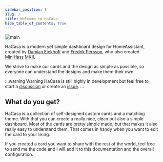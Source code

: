 ```yaml
---
sidebar_position: 1
slug: /
title: Welcome to HaCasa
hide_table_of_contents: true
---
```


![main](/img/other/hacasa_cover.jpg)

HaCasa is a modern yet simple dashboard design for HomeAssistant, created by [Damian Eickhoff](https://github.com/damianeickhoff) and [Fredrik Persson](https://github.com/fredrikpersson92), who also created [MiniHass MKII](https://github.com/fredrikpersson92/minihass).

We strive to make our cards and the design as simple as possible, so everyone can understand the designs and make them their own.

:::warning Warning
HaCasa is still highly in development but feel free to start a [discussion](https://github.com/damianeickhoff/HaCasa/discussions) or create an [issue](https://github.com/damianeickhoff/HaCasa/issues).
:::

## What do you get?

HaCasa is a collection of self-designed custom cards and a matching theme. With that you can create a really nice, clean but also a simple dashboard. Most of the cards are pretty simple made, but that makes it also really easy to understand them. That comes in handy when you want to edit the card to your liking.

If you created a card you want to share with the rest of the world, feel free to send me the code and I will add it to this documentation and the overall configuration.